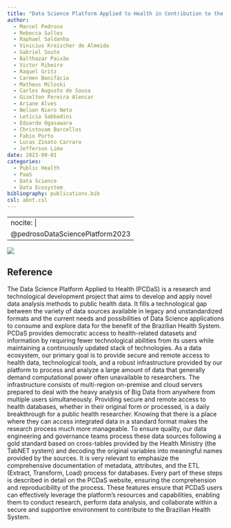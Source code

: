 ```yaml
---
title: "Data Science Platform Applied to Health in Contribution to the Brazilian Unified Health System"
author:
  - Marcel Pedroso
  - Rebecca Salles
  - Raphael Saldanha
  - Vinicius Kreischer de Almeida
  - Gabriel Souto 
  - Balthazar Paixão
  - Victor Ribeiro
  - Raquel Gritz 
  - Carmen Bonifácio
  - Matheus Miloski 
  - Carlos Augusto de Sousa
  - Gizelton Pereira Alencar
  - Ariane Alves 
  - Nelson Niero Neto 
  - Letícia Sabbadini
  - Eduardo Ogasawara
  - Christovam Barcellos
  - Fabio Porto 
  - Lucas Zinato Carraro
  - Jefferson Lima
date: 2023-09-01
categories: 
  - Public Health
  - PaaS
  - Data Science
  - Data Ecosystem
bibliography: publications.bib
csl: abnt.csl
---
```


---
nocite: |
  @pedrosoDataSciencePlatform2023
---

![](images/pedrosoDataSciencePlatform2023_img.png)

## Reference

::: {#refs}
:::

The Data Science Platform Applied to Health (PCDaS) is a research and technological development project that aims to develop and apply novel data analysis methods to public health data. It fills a technological gap between the variety of data sources available in legacy and unstandardized formats and the current needs and possibilities of Data Science applications to consume and explore data for the benefit of the Brazilian Health System. PCDaS provides democratic access to health-related datasets and information by requiring fewer technological abilities from its users while maintaining a continuously updated stack of technologies. As a data ecosystem, our primary goal is to provide secure and remote access to health data, technological tools, and a robust infrastructure provided by our platform to process and analyze a large amount of data that generally demand computational power often unavailable to researchers. The infrastructure consists of multi-region on-premise and cloud servers prepared to deal with the heavy analysis of Big Data from anywhere from multiple users simultaneously. Providing secure and remote access to health databases, whether in their original form or processed, is a daily breakthrough for a public health researcher. Knowing that there is a place where they can access integrated data in a standard format makes the research process much more manageable. To ensure quality, our data engineering and governance teams process these data sources following a gold standard based on cross-tables provided by the Health Ministry (the TabNET system) and decoding the original variables into meaningful names provided by the sources. It is very relevant to emphasize the comprehensive documentation of metadata, attributes, and the ETL (Extract, Transform, Load) process for databases. Every part of these steps is described in detail on the PCDaS website, ensuring the comprehension and reproducibility of the process. These features ensure that PCDaS users can effectively leverage the platform's resources and capabilities, enabling them to conduct research, perform data analysis, and collaborate within a secure and supportive environment to contribute to the Brazilian Health System.
